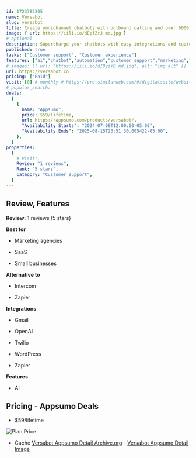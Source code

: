 ```yaml
---
id: 1723782205
name: Versabot
slug: versabot
title: Create omnichannel chatbots with outbound calling and over 6000 plugin options
image: { url: https://iili.io/dEpfZrJ.md.jpg }
# optional
description: Supercharge your chatbots with easy integrations and custom pluginsStreamline customer interactions with powerful automations and voice bots
published: true
tasks: ["Customer support", "Customer experience"]
features: ["ai","chatbot","automation","customer support","marketing","sales","workflow"]
# images: [{ url: "https://iili.io/dI8yiYB.md.jpg", alt: "img alt" }]
url: https://versabot.co
pricing: ["Paid"]
visit: [0] # monthly # https://pro.similarweb.com/#/digitalsuite/websiteanalysis/home
# popular_search:
deals:
  [
    {
      name: "Appsumo",
      price: $59/lifetime,
      url: https://appsumo.com/products/versabot/,
      "Availability Starts": "2024-07-08T12:00:00-05:00",
      "Availability Ends": "2025-08-15T23:51:30.005422-05:00",
    },
  ]
properties:
  {
    # Visit:,
    Review: "1 reviews",
    Rank: "5 stars",
    Category: "Customer support",
  }
---
```


## Review, Features

**Review:** 1 reviews (5 stars)

**Best for**

- Marketing agencies

- SaaS

- Small businesses

**Alternative to**

- Intercom

- Zapier

**Integrations**

- Gmail

- OpenAI

- Twilio

- WordPress

- Zapier

**Features**

- AI

## Pricing - Appsumo Deals

- $59/lifetime

<Img src="https://iili.io/dEpXn0F.png" alt="Plan Price" />

- Cache [Versabot Appsumo Detail Archive.org](https://web.archive.org/web/*/https://appsumo.com/products/versabot/) - [Versabot Appsumo Detail Image](https://iili.io/dEpXGef.png)
